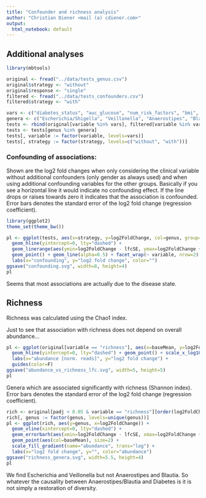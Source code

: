 ```yaml
---
title: "Confounder and richness analysis"
author: "Christian Diener <mail (a) cdiener.com>"
output: 
  html_notebook: default
---
```


## Additional analyses

```r
library(mbtools)

original <- fread("../data/tests_genus.csv")
original$strategy <- "without"
original$response <- "single"
filtered <- fread("../data/tests_confounders.csv")
filtered$strategy <- "with"

vars <- c("diabetes_status", "auc_glucose", "num_risk_factors", "bmi", "percent_body_fat", "systolic_pressure", "diastolic_pressure")
genera <- c("Escherichia/Shigella", "Veillonella", "Anaerostipes", "Blautia")
tests <- rbind(original[variable %in% vars], filtered[variable %in% vars])
tests <- tests[genus %in% genera]
tests[, variable := factor(variable, levels=vars)]
tests[, strategy := factor(strategy, levels=c("without", "with"))]
```

### Confounding of associations:

Shown are the log2 fold changes when only considering the clinical variable without additional confounders (only gender as always used) and when using
additional confounding variables for the other groups. Basically if you see a horizontal line it would indicate no confounding effect. If the line drops or 
raises towards zero it indicates that the association is confounded. Error bars denotes the standard error of the log2 fold change (regression coefficient).

```r
library(ggplot2)
theme_set(theme_bw())

pl <- ggplot(tests, aes(x=strategy, y=log2FoldChange, col=genus, group=genus)) +
  geom_hline(yintercept=0, lty="dashed") +
  geom_linerange(aes(ymin=log2FoldChange - lfcSE, ymax=log2FoldChange + lfcSE)) +
  geom_point() + geom_line(alpha=0.5) + facet_wrap(~ variable, nrow=2) + 
  labs(x="confounding", y="log2 fold change", color="")
ggsave("confounding.svg", width=8, height=4)
pl
```

Seems that most associations are actually due to the disease state.

## Richness

Richness was calculated using the Chao1 index.

Just to see that association with richness does not depend on overall abundance...

```r
pl <- ggplot(original[variable == "richness"], aes(x=baseMean, y=log2FoldChange, col=(padj > 0.05) | is.na(padj))) +
  geom_hline(yintercept=0, lty="dashed") + geom_point() + scale_x_log10(breaks=c(10, 100, 1000, 10000)) + 
  labs(x="abundance [norm. reads]", y="log2 fold change") +
  guides(color=F)
ggsave("abundance_vs_richness_lfc.svg", width=5, height=5)
pl
```

Genera which are associated significantly with richness (Shannon index). Error bars denotes the standard error of the log2 fold change (regression coefficient).

```r
rich <- original[padj < 0.05 & variable == "richness"][order(log2FoldChange)]
rich[, genus := factor(genus, levels=unique(genus))]
pl <- ggplot(rich, aes(y=genus, x=log2FoldChange)) +
  geom_vline(xintercept=0, lty="dashed") +
  geom_errorbarh(aes(xmin=log2FoldChange - lfcSE, xmax=log2FoldChange + lfcSE), height=0.2) +
  geom_point(aes(col=baseMean), size=2) + 
  scale_fill_gradient(name="abundance", trans="log") + 
  labs(x="log2 fold change", y="", color="abundance")
ggsave("richness_genera.svg", width=5.5, height=4)
pl
```

We find Escherichia and Veillonella but not Anaerostipes and Blautia. So whatever the causality between Anaerostipes/Blautia and Diabetes is it is not simply a restoration of diversity.

